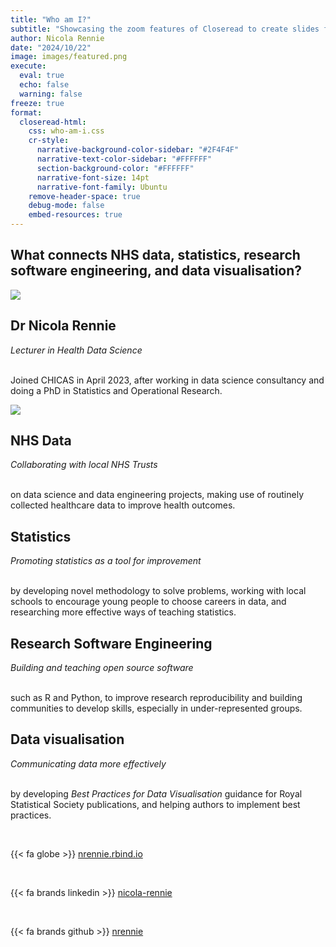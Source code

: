 ```yaml
---
title: "Who am I?"
subtitle: "Showcasing the zoom features of Closeread to create slides for a lightning talk about research."
author: Nicola Rennie
date: "2024/10/22"
image: images/featured.png
execute: 
  eval: true
  echo: false
  warning: false
freeze: true
format:
  closeread-html:
    css: who-am-i.css
    cr-style:
      narrative-background-color-sidebar: "#2F4F4F"
      narrative-text-color-sidebar: "#FFFFFF"
      section-background-color: "#FFFFFF"
      narrative-font-size: 14pt
      narrative-font-family: Ubuntu
    remove-header-space: true
    debug-mode: false
    embed-resources: true
---
```

:::{.cr-section}
:::{focus-on="cr-open"}
# What connects NHS data, statistics, research software engineering, and data visualisation?

:::

:::{#cr-open .scale-to-fill}

![](images/main_init.png)

:::

:::{focus-on="cr-nicola"}
## Dr Nicola Rennie

*Lecturer in Health Data Science* <br><br>

Joined CHICAS in April 2023, after working in data science consultancy and doing a PhD in Statistics and Operational Research.
:::

:::{#cr-nicola .scale-to-fill}
![](images/main.png)
:::

:::{focus-on="cr-nicola" pan-to="62%,65%" scale-by="2.3"}
## NHS Data

*Collaborating with local NHS Trusts* <br><br>

on data science and data engineering projects, making use of routinely collected healthcare data to improve health outcomes.
:::

:::{focus-on="cr-nicola" pan-to="-62%,65%" scale-by="2.3"}
## Statistics

*Promoting statistics as a tool for improvement* <br><br>

by developing novel methodology to solve problems, working with local schools to encourage young people to choose careers in data, and researching more effective ways of teaching statistics.
:::

:::{focus-on="cr-nicola" pan-to="-62%,-65%" scale-by="2.3"}
## Research Software Engineering

*Building and teaching open source software* <br><br>

such as R and Python, to improve research reproducibility and building communities to develop skills, especially in under-represented groups.
:::

:::{focus-on="cr-nicola" pan-to="62%,-65%" scale-by="2.3"}
## Data visualisation

*Communicating data more effectively* <br><br>

by developing *Best Practices for Data Visualisation* guidance for Royal Statistical Society publications, and helping authors to implement best practices.
:::

:::{focus-on="cr-nicola"}

<br>

{{< fa globe >}} [nrennie.rbind.io](https://nrennie.rbind.io/)

<br>

{{< fa brands linkedin >}} [nicola-rennie](https://www.linkedin.com/in/nicola-rennie/)

<br>

{{< fa brands github >}} [nrennie](https://github.com/nrennie)


:::

:::
